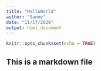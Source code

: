 ```yaml
---
title: "HelloWorld"
author: "Sanne"
date: "11/17/2020"
output: html_document
---
```


```r
knitr::opts_chunk$set(echo = TRUE)
```

## This is a markdown file